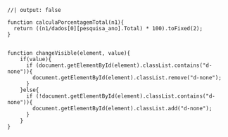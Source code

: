 
```ojs
//| output: false

function calculaPorcentagemTotal(n1){
  return ((n1/dados[0][pesquisa_ano].Total) * 100).toFixed(2);
}


function changeVisible(element, value){
    if(value){
      if (document.getElementById(element).classList.contains("d-none")){
        document.getElementById(element).classList.remove("d-none");  
      }
    }else{
      if (!document.getElementById(element).classList.contains("d-none")){
        document.getElementById(element).classList.add("d-none");    
      } 
    } 
}

```